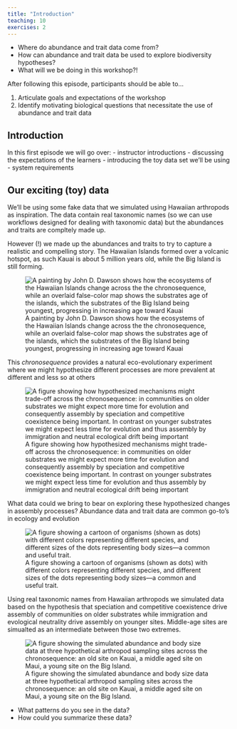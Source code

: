 ```yaml
---
title: "Introduction"
teaching: 10
exercises: 2
---
```


:::::::::::::::::::::::::::::::::::::: questions 

- Where do abundance and trait data come from?
- How can abundance and trait data be used to explore biodiversity hypotheses?
- What will we be doing in this workshop?!
<!-- - What are the four types of biodiversity data we'll be covering in this course?  -->
<!-- - What are the four steps in handling each type? -->
<!-- - What do the outcomes of analyzing multidimensional biodiversity data (MDBD) look like visualized?  -->
<!-- - What are some strategies for connecting data types? -->
<!-- - Where can you find MDBD? -->
<!-- - What are are CARE principles and why are they important? -->

::::::::::::::::::::::::::::::::::::::::::::::::

::::::::::::::::::::::::::::::::::::: objectives

After following this episode, participants should be able to...

1. Articulate goals and expectations of the workshop
2. Identify motivating biological questions that necessitate the use of abundance and trait data

::::::::::::::::::::::::::::::::::::::::::::::::

## Introduction

In this first episode we will go over:
- instructor introductions
- discussing the expectations of the learners
- introducing the toy data set we'll be using
- system requirements


## Our exciting (toy) data

We'll be using some fake data that we simulated using Hawaiian arthropods as inspiration.  The data contain real taxonomic names (so we can use workflows designed for dealing with taxonomic data) but the abundances and traits are compltely made up.

However (!) we made up the abundances and traits to try to capture a realistic and compelling story.  The Hawaiian Islands formed over a volcanic hotspot, as such Kauai is about 5 million years old, while the Big Island is still forming.

![A painting by John D. Dawson shows how the ecosystems of the Hawaiian Islands change across the the chronosequence, while an overlaid false-color map shows the substrates age of the islands, which the substrates of the Big Island being youngest, progressing in increasing age toward Kauai](intro_img/intro_01.png)

This *chronosequence* provides a natural eco-evolutionary experiment where we might hypothesize different processes are more prevalent at different and less so at others


![A figure showing how hypothesized mechanisms might trade-off across the chronosequence: in communities on older substrates we might expect more time for evolution and consequently assembly by speciation and competitive coexistence being important.  In contrast on younger substrates we might expect less time for evolution and thus assembly by immigration and neutral ecological drift being important](intro_img/intro_02.png)

What data could we bring to bear on exploring these hypothesized changes in assembly processes?  Abundance data and trait data are common go-to's in ecology and evolution


![A figure showing a cartoon of organisms (shown as dots) with different colors representing different species, and different sizes of the dots representing body sizes---a common and useful trait.](intro_img/intro_03.png)

Using real taxonomic names from Hawaiian arthropods we simulated data based on the hypothesis that speciation and competitive coexistence drive assembly of communities on older substrates while immigration and evological neutrality drive assembly on younger sites.  Middle-age sites are simualted as an intermediate between those two extremes.

![A figure showing the simulated abundance and body size data at three hypothetical arthropod sampling sites across the chronosequence: an old site on Kauai, a middle aged site on Maui, a young site on the Big Island.](intro_img/intro_04.png)

::: discussion

- What patterns do you see in the data?
- How could you summarize these data?

::::::::::::::

